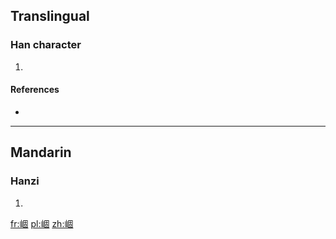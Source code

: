 ==Translingual==

===Han character===
{{Han char|rn=46|rad=山|as=08|sn=11|four=|canj=山田十口 (UWJR)}}

# {{defn|Han|sort=山08}}

====References====
* {{Han ref|kx=0314.050|dkj=08177|dj=0614.220|hdz=10779.170|uh=5D13|ud=23827}}

----

==Mandarin==

===Hanzi===
{{cmn-hanzi|pin=[[gù]] ([[gu4]]), [[yái]] ([[yai2]])|wg=ku<sup>4</sup>, yai<sup>2</sup>}}

# {{defn|Mandarin|sort=山08}}

[[fr:崓]]
[[pl:崓]]
[[zh:崓]]